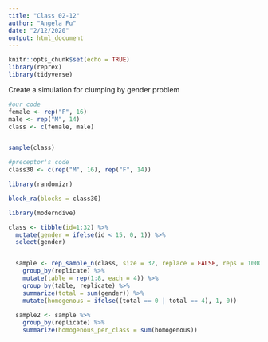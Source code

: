 ```yaml
---
title: "Class 02-12"
author: "Angela Fu"
date: "2/12/2020"
output: html_document
---
```


```r
knitr::opts_chunk$set(echo = TRUE)
library(reprex)
library(tidyverse)
```

Create a simulation for clumping by gender problem

```r
#our code
female <- rep("F", 16)
male <- rep("M", 14)
class <- c(female, male)


sample(class)
```

```r
#preceptor's code
class30 <- c(rep("M", 16), rep("F", 14))

```

```r
library(randomizr)

block_ra(blocks = class30)
```





```r

library(moderndive)

class <- tibble(id=1:32) %>%
  mutate(gender = ifelse(id < 15, 0, 1)) %>%
  select(gender)


  sample <- rep_sample_n(class, size = 32, replace = FALSE, reps = 1000) %>%
    group_by(replicate) %>%
    mutate(table = rep(1:8, each = 4)) %>%
    group_by(table, replicate) %>%
    summarize(total = sum(gender)) %>%
    mutate(homogenous = ifelse((total == 0 | total == 4), 1, 0))
  
  sample2 <- sample %>%
    group_by(replicate) %>%
    summarize(homogenous_per_class = sum(homogenous))
```








